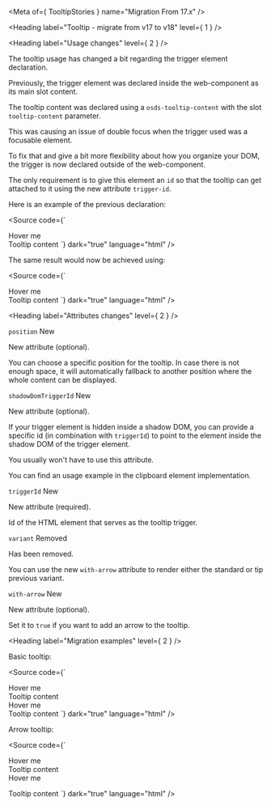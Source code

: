 
<Meta of={ TooltipStories } name="Migration From 17.x" />

<Heading label="Tooltip - migrate from v17 to v18" level={ 1 } />

<Heading label="Usage changes" level={ 2 } />

The tooltip usage has changed a bit regarding the trigger element declaration.

Previously, the trigger element was declared inside the web-component as its main slot content.

The tooltip content was declared using a `osds-tooltip-content` with the slot `tooltip-content` parameter.

This was causing an issue of double focus when the trigger used was a focusable element.

To fix that and give a bit more flexibility about how you organize your DOM, the trigger is now declared outside of the web-component.

The only requirement is to give this element an `id` so that the tooltip can get attached to it using the new attribute `trigger-id`.

Here is an example of the previous declaration:

<Source code={`
<osds-tooltip>
  <div>
    Hover me
  </div>

  <osds-tooltip-content slot="tooltip-content">
    Tooltip content
  </osds-tooltip-content>
</osds-tooltip>
`}
        dark="true"
        language="html" />

The same result would now be achieved using:

<Source code={`
<div id="tooltip-trigger">
  Hover me
</div>

<ods-tooltip trigger-id="tooltip-trigger">
  Tooltip content
</ods-tooltip>
`}
        dark="true"
        language="html" />

<Heading label="Attributes changes" level={ 2 } />

`position` <OdsBadge color="success" size="sm">New</OdsBadge>

New attribute (optional).

You can choose a specific position for the tooltip. In case there is not enough space, it will automatically fallback
to another position where the whole content can be displayed.

`shadowDomTriggerId` <OdsBadge color="success" size="sm">New</OdsBadge>

New attribute (optional).

If your trigger element is hidden inside a shadow DOM, you can provide a specific id (in combination with `triggerId`)
to point to the element inside the shadow DOM of the trigger element.

You usually won't have to use this attribute.

You can find an usage example in the clipboard element implementation.

`triggerId` <OdsBadge color="success" size="sm">New</OdsBadge>

New attribute (required).

Id of the HTML element that serves as the tooltip trigger.

`variant` <OdsBadge color="critical" size="sm">Removed</OdsBadge>

Has been removed.

You can use the new `with-arrow` attribute to render either the standard or tip previous variant.

`with-arrow` <OdsBadge color="success" size="sm">New</OdsBadge>

New attribute (optional).

Set it to `true` if you want to add an arrow to the tooltip.

<Heading label="Migration examples" level={ 2 } />

Basic tooltip:

<Source code={`
<osds-tooltip>
  <div>
    Hover me
  </div>

  <osds-tooltip-content slot="tooltip-content">
    Tooltip content
  </osds-tooltip-content>
</osds-tooltip>

<!-- is now -->

<div id="tooltip-trigger">
  Hover me
</div>

<ods-tooltip trigger-id="tooltip-trigger">
  Tooltip content
</ods-tooltip>
`}
        dark="true"
        language="html" />

Arrow tooltip:

<Source code={`
<osds-tooltip variant="tip">
  <div>
    Hover me
  </div>

  <osds-tooltip-content slot="tooltip-content">
    Tooltip content
  </osds-tooltip-content>
</osds-tooltip>

<!-- is now -->

<div id="tooltip-trigger">
  Hover me
</div>

<ods-tooltip trigger-id="tooltip-trigger"
             with-arrow>
  Tooltip content
</ods-tooltip>
`}
        dark="true"
        language="html" />
